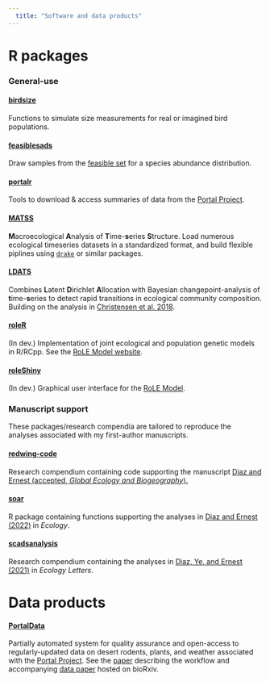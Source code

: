 ```yaml
---
  title: "Software and data products"
---
```


# R packages

### General-use

#### [birdsize](https://diazrenata.github.io/birdsize/)

Functions to simulate size measurements for real or imagined bird populations.


#### [feasiblesads](https://github.com/diazrenata/feasiblesads)

Draw samples from the [feasible set](https://doi.org/10.1111/ele.12154) for a species abundance distribution.


#### [portalr](https://weecology.github.io/portalr/)

Tools to download & access summaries of data from the [Portal Project](https://www.weecology.org/project/portal/). 


#### [MATSS](https://weecology.github.io/MATSS/)

**M**acroecological **A**nalysis of **T**ime-**s**eries **S**tructure. Load numerous ecological timeseries datasets in a standardized format, and build flexible piplines using [`drake`](https://books.ropensci.org/drake/) or similar packages.

#### [LDATS](https://weecology.github.io/LDATS/)

Combines **L**atent **D**irichlet **A**llocation with Bayesian changepoint-analysis of **t**ime-**s**eries to detect rapid transitions in ecological community composition. Building on the analysis in [Christensen et al. 2018](https://doi.org/10.1002/ecy.2373).


#### [roleR](https://role-model.github.io/roleR)

(In dev.) Implementation of joint ecological and population genetic models in R/RCpp. See the [RoLE Model website](https://role-model.github.io/about).

#### [roleShiny](https://role-model.github.io/roleShiny)

(In dev.) Graphical user interface for the [RoLE Model](https://role-model.github.io/about). 

### Manuscript support

These packages/research compendia are tailored to reproduce the analyses associated with my first-author manuscripts. 

#### [redwing-code](https://github.com/diazrenata/redwing-code)

Research compendium containing code supporting the manuscript [Diaz and Ernest (accepted, _Global Ecology and Biogeography_).](https://doi.org/10.1101/2022.11.08.515659)

#### [soar](https://github.com/diazrenata/soar)

R package containing functions supporting the analyses in [Diaz and Ernest (2022)](https://doi.org/10.1002/ecy.3709) in _Ecology_.

#### [scadsanalysis](https://github.com/diazrenata/scadsanalysis)

Research compendium containing the analyses in [Diaz, Ye, and Ernest (2021)](https://doi.org/10.1111/ele.13820) in _Ecology Letters_.


# Data products

#### [PortalData](https://github.com/weecology/PortalData)

Partially automated system for quality assurance and open-access to regularly-updated data on desert rodents, plants, and weather associated with the [Portal Project](https://portal.weecology.org/). See the [paper](https://doi.org/10.1371/journal.pbio.3000125) describing the workflow and accompanying [data paper](https://doi.org/10.1101/332783) hosted on bioRxiv. 



